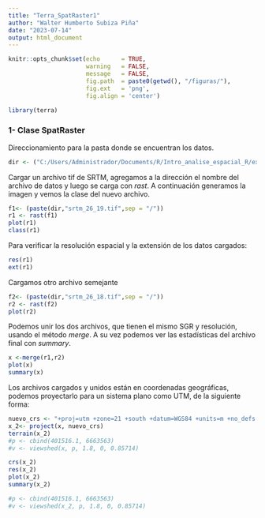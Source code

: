 ```yaml
---
title: "Terra_SpatRaster1"
author: "Walter Humberto Subiza Piña"
date: "2023-07-14"
output: html_document
---
```


```r
knitr::opts_chunk$set(echo      = TRUE, 
                      warning   = FALSE, 
                      message   = FALSE, 
                      fig.path  = paste0(getwd(), "/figuras/"), 
                      fig.ext   = 'png',
                      fig.align = 'center')
```



```r
library(terra)
```


### 1- Clase SpatRaster

Direccionamiento para la pasta donde se encuentran los datos.


```r
dir <- ("C:/Users/Administrador/Documents/R/Intro_analise_espacial_R/exercicios/data")

```


Cargar un archivo tif de SRTM, agregamos a la dirección el nombre del archivo de datos y luego se carga con _rast_. A continuación generamos la imagen y vemos la clase del nuevo archivo.

```r
f1<- (paste(dir,"srtm_26_19.tif",sep = "/"))
r1 <- rast(f1) 
plot(r1)
class(r1)
```

Para verificar la resolución espacial y la extensión de los datos cargados:

```r
res(r1)
ext(r1)

```
Cargamos otro archivo semejante

```r
f2<- (paste(dir,"srtm_26_18.tif",sep = "/"))
r2 <- rast(f2) 
plot(r2)

```


Podemos unir los dos archivos, que tienen el mismo SGR y resolución, usando el método _merge_. A su vez podemos ver las estadísticas del archivo final con _summary_.

```r
x <-merge(r1,r2)
plot(x)
summary(x)
```

Los archivos cargados y unidos están en coordenadas geográficas, podemos proyectarlo para un sistema plano como UTM, de la siguiente forma:


```r
nuevo_crs <- "+proj=utm +zone=21 +south +datum=WGS84 +units=m +no_defs +type=crs"
x_2<- project(x, nuevo_crs)
terrain(x_2)
#p <- cbind(401516.1, 6663563)
#v <- viewshed(x, p, 1.8, 0, 0.85714)
```


```r
crs(x_2)
res(x_2)
plot(x_2)
summary(x_2)
```
```r
#p <- cbind(401516.1, 6663563)
#v <- viewshed(x_2, p, 1.8, 0, 0.85714)
```

